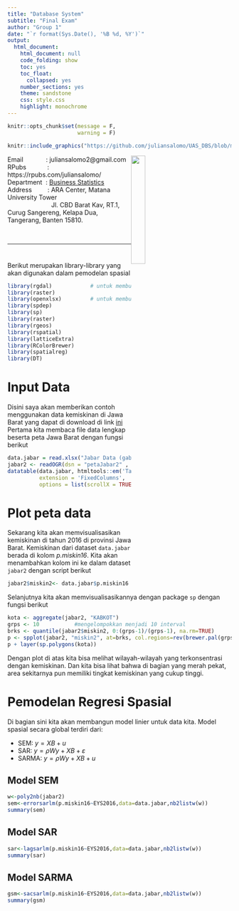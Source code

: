 ```yaml
---
title: "Database System"
subtitle: "Final Exam"
author: "Group 1"
date: "`r format(Sys.Date(), '%B %d, %Y')`"
output: 
  html_document: 
    html_document: null
    code_folding: show
    toc: yes
    toc_float:
      collapsed: yes
    number_sections: yes
    theme: sandstone
    css: style.css
    highlight: monochrome
---
```


```r
knitr::opts_chunk$set(message = F,
                      warning = F)
```


```r
knitr::include_graphics("https://github.com/juliansalomo/UAS_DBS/blob/main/logo.png")
```

<img style="float: right; margin: 0px 100px 0px 0px; width:25%" src="D:/Julian Salomo/Matana/Database System/Week5/me.jpg"/> 

Email &nbsp;&nbsp;&nbsp;&nbsp;&nbsp; &nbsp; &nbsp; &nbsp;&nbsp;:  juliansalomo2@gmail.com <br>
RPubs  &nbsp;&nbsp;&nbsp;&nbsp;&nbsp; &nbsp; &nbsp; &nbsp;: https://rpubs.com/juliansalomo/ <br>
Department &nbsp;: [Business Statistics](https://matanauniversity.ac.id/?ly=academic&c=sb) <br>
Address  &nbsp; &nbsp; &nbsp; &nbsp; : ARA Center, Matana University Tower <br>
&nbsp; &nbsp; &nbsp; &nbsp; &nbsp; &nbsp; &nbsp; &nbsp; &nbsp; &nbsp; &nbsp; &nbsp;&nbsp; Jl. CBD Barat Kav, RT.1, Curug Sangereng, Kelapa Dua, Tangerang, Banten 15810.

<br>

***

# {-} 
Berikut merupakan library-library yang akan digunakan dalam pemodelan spasial

```r
library(rgdal)            # untuk membuka file format .sdh (peta)
library(raster)
library(openxlsx)         # untuk membuka file excel
library(spdep)
library(sp)
library(raster)
library(rgeos)
library(rspatial)
library(latticeExtra)
library(RColorBrewer)
library(spatialreg)
library(DT)
```

# Input Data

Disini saya akan memberikan contoh menggunakan data kemiskinan di Jawa Barat yang dapat di download di link [ini](https://github.com/juliansalomo/jabar)
Pertama kita membaca file data lengkap beserta peta Jawa Barat dengan fungsi berikut

```r
data.jabar = read.xlsx("Jabar Data (gabung).xlsx")
jabar2 <- readOGR(dsn = "petaJabar2" , layer = "Jabar2")
datatable(data.jabar, htmltools::em('Table data'),     
          extension = 'FixedColumns',
          options = list(scrollX = TRUE, fixedColums = TRUE)) 
```

# Plot peta data

Sekarang kita akan memvisualisasikan kemiskinan di tahun 2016 di provinsi Jawa Barat. Kemiskinan dari dataset `data.jabar` berada di kolom *p.miskin16*. Kita akan menambahkan kolom ini ke dalam dataset `jabar2` dengan script berikut

```r
jabar2$miskin2<- data.jabar$p.miskin16
```

Selanjutnya  kita akan memvisualisasikannya dengan package `sp` dengan fungsi berikut

```r
kota <- aggregate(jabar2, "KABKOT")
grps <- 10           #mengelompokkan menjadi 10 interval
brks <- quantile(jabar2$miskin2, 0:(grps-1)/(grps-1), na.rm=TRUE)
p <- spplot(jabar2, "miskin2", at=brks, col.regions=rev(brewer.pal(grps, "RdBu")), col="transparent" )
p + layer(sp.polygons(kota))
```

Dengan plot di atas kita bisa melihat wilayah-wilayah yang terkonsentrasi dengan kemiskinan. Dan kita bisa lihat bahwa di bagian yang merah pekat, area sekitarnya pun memiliki tingkat kemiskinan yang cukup tinggi.

# Pemodelan Regresi Spasial

Di bagian sini kita akan membangun model linier untuk data kita. Model spasial secara global terdiri dari:

* SEM: $y=XB+u$
* SAR: $y=\rho Wy+XB+\varepsilon$
* SARMA: $y=\rho Wy+XB+u$

## Model SEM

```r
w<-poly2nb(jabar2)
sem<-errorsarlm(p.miskin16~EYS2016,data=data.jabar,nb2listw(w))
summary(sem)
```

## Model SAR

```r
sar<-lagsarlm(p.miskin16~EYS2016,data=data.jabar,nb2listw(w))
summary(sar)
```

## Model SARMA

```r
gsm<-sacsarlm(p.miskin16~EYS2016,data=data.jabar,nb2listw(w))
summary(gsm)
```